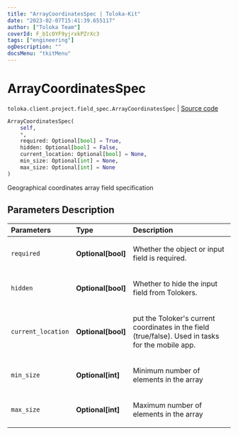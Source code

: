 ```yaml
---
title: "ArrayCoordinatesSpec | Toloka-Kit"
date: "2023-02-07T15:41:39.655117"
author: ["Toloka Team"]
coverId: F_bIcOYF9yjrxkPZrXc3
tags: ["engineering"]
ogDescription: ""
docsMenu: "tkitMenu"
---
```


# ArrayCoordinatesSpec
`toloka.client.project.field_spec.ArrayCoordinatesSpec` | [Source code](https://github.com/Toloka/toloka-kit/blob/v1.1.3/src/client/project/field_spec.py#L213)

```python
ArrayCoordinatesSpec(
    self,
    *,
    required: Optional[bool] = True,
    hidden: Optional[bool] = False,
    current_location: Optional[bool] = None,
    min_size: Optional[int] = None,
    max_size: Optional[int] = None
)
```

Geographical coordinates array field specification

## Parameters Description

| Parameters | Type | Description |
| :----------| :----| :-----------|
`required`|**Optional\[bool\]**|<p>Whether the object or input field is required.</p>
`hidden`|**Optional\[bool\]**|<p>Whether to hide the input field from Tolokers.</p>
`current_location`|**Optional\[bool\]**|<p>put the Toloker&#x27;s current coordinates in the field (true/false). Used in tasks for the mobile app.</p>
`min_size`|**Optional\[int\]**|<p>Minimum number of elements in the array</p>
`max_size`|**Optional\[int\]**|<p>Maximum number of elements in the array</p>